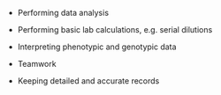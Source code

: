 *	Performing data analysis

*	Performing basic lab calculations, e.g. serial dilutions

*	Interpreting phenotypic and genotypic data

*	Teamwork

*	Keeping detailed and accurate records
